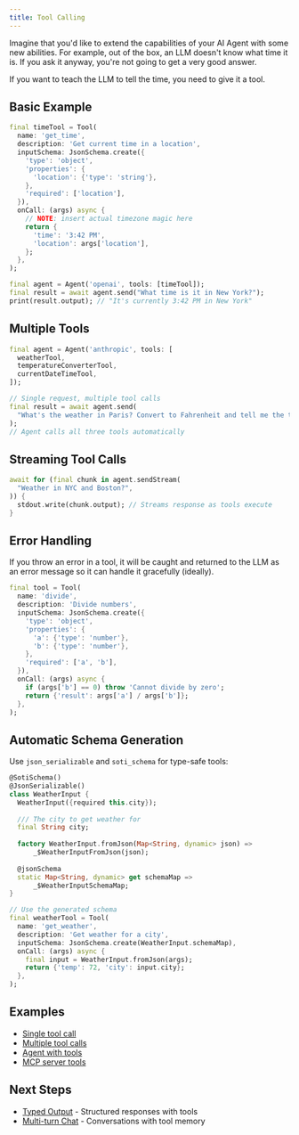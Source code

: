 ```yaml
---
title: Tool Calling
---
```


Imagine that you'd like to extend the capabilities of your AI Agent with some
new abilities. For example, out of the box, an LLM doesn't know what time it is.
If you ask it anyway, you're not going to get a very good answer.

If you want to teach the LLM to tell the time, you need to give it a tool.

## Basic Example

```dart
final timeTool = Tool(
  name: 'get_time',
  description: 'Get current time in a location',
  inputSchema: JsonSchema.create({
    'type': 'object',
    'properties': {
      'location': {'type': 'string'},
    },
    'required': ['location'],
  }),
  onCall: (args) async {
    // NOTE: insert actual timezone magic here
    return {
      'time': '3:42 PM',
      'location': args['location'],
    };
  },
);

final agent = Agent('openai', tools: [timeTool]);
final result = await agent.send("What time is it in New York?");
print(result.output); // "It's currently 3:42 PM in New York"
```

## Multiple Tools

```dart
final agent = Agent('anthropic', tools: [
  weatherTool,
  temperatureConverterTool,
  currentDateTimeTool,
]);

// Single request, multiple tool calls
final result = await agent.send(
  "What's the weather in Paris? Convert to Fahrenheit and tell me the time."
);
// Agent calls all three tools automatically
```

## Streaming Tool Calls

```dart
await for (final chunk in agent.sendStream(
  "Weather in NYC and Boston?",
)) {
  stdout.write(chunk.output); // Streams response as tools execute
}
```

## Error Handling

If you throw an error in a tool, it will be caught and returned to the LLM as an
error message so it can handle it gracefully (ideally).

```dart
final tool = Tool(
  name: 'divide',
  description: 'Divide numbers',
  inputSchema: JsonSchema.create({
    'type': 'object',
    'properties': {
      'a': {'type': 'number'},
      'b': {'type': 'number'},
    },
    'required': ['a', 'b'],
  }),
  onCall: (args) async {
    if (args['b'] == 0) throw 'Cannot divide by zero';
    return {'result': args['a'] / args['b']};
  },
);
```

## Automatic Schema Generation

Use `json_serializable` and `soti_schema` for type-safe tools:

```dart
@SotiSchema()
@JsonSerializable()
class WeatherInput {
  WeatherInput({required this.city});
  
  /// The city to get weather for
  final String city;
  
  factory WeatherInput.fromJson(Map<String, dynamic> json) =>
      _$WeatherInputFromJson(json);
  
  @jsonSchema
  static Map<String, dynamic> get schemaMap => 
      _$WeatherInputSchemaMap;
}

// Use the generated schema
final weatherTool = Tool(
  name: 'get_weather',
  description: 'Get weather for a city',
  inputSchema: JsonSchema.create(WeatherInput.schemaMap),
  onCall: (args) async {
    final input = WeatherInput.fromJson(args);
    return {'temp': 72, 'city': input.city};
  },
);
```

## Examples

- [Single tool
  call](https://github.com/csells/dartantic_ai/blob/main/packages/dartantic_ai/example/bin/single_tool_call.dart)
- [Multiple tool
  calls](https://github.com/csells/dartantic_ai/blob/main/packages/dartantic_ai/example/bin/multi_tool_call.dart)
- [Agent with
  tools](https://github.com/csells/dartantic_ai/blob/main/packages/dartantic_ai/example/bin/agent.dart)
- [MCP server
  tools](https://github.com/csells/dartantic_ai/blob/main/packages/dartantic_ai/example/bin/mcp_servers.dart)

## Next Steps

- [Typed Output](/typed-output) - Structured responses with tools
- [Multi-turn Chat](/multi-turn-chat) - Conversations with tool memory
